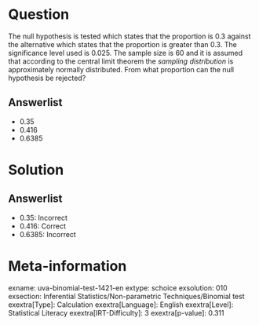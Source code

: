 Question
========

The null hypothesis is tested which states that the proportion is 0.3 against the alternative which states that the proportion is greater than 0.3. The significance level used is 0.025. The sample size is 60 and it is assumed that according to the central limit theorem the *sampling distribution* is approximately normally distributed. From what proportion can the null hypothesis be rejected?

Answerlist
----------

* 0.35
* 0.416
* 0.6385

Solution
========

Answerlist
----------

* 0.35: Incorrect
* 0.416: Correct
* 0.6385: Incorrect

Meta-information
================
exname: uva-binomial-test-1421-en
extype: schoice
exsolution: 010
exsection: Inferential Statistics/Non-parametric Techniques/Binomial test
exextra[Type]: Calculation
exextra[Language]: English
exextra[Level]: Statistical Literacy
exextra[IRT-Difficulty]: 3
exextra[p-value]: 0.311
